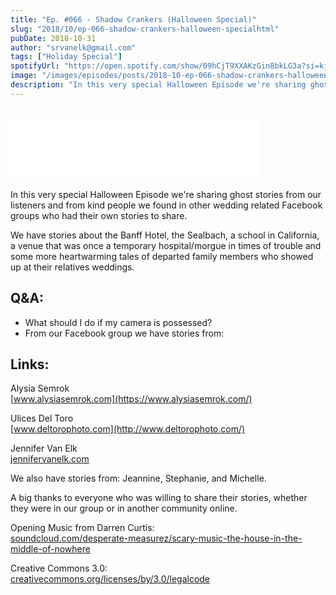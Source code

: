 ```yaml
---
title: "Ep. #066 - Shadow Crankers (Halloween Special)"
slug: "2018/10/ep-066-shadow-crankers-halloween-specialhtml"
pubDate: 2018-10-31
author: "srvanelk@gmail.com"
tags: ["Holiday Special"]
spotifyUrl: "https://open.spotify.com/show/09hCjT9XXAKzGin8bkLG3a?si=kjRZvQ1JTb6Ov3HVzSSlWA"
image: "/images/episodes/posts/2018-10-ep-066-shadow-crankers-halloween-specialhtml/DABBERINA.webp"
description: "In this very special Halloween Episode we're sharing ghost stories from our listeners and from kind people we found in other wedding related Facebook groups who had their own stories to share."
---
```


<figure>
  <img src="/images/episodes/posts/2018-10-ep-066-shadow-crankers-halloween-specialhtml/DABBERINA.webp" alt="" />
</figure>
<iframe class="embedly-embed" src="//cdn.embedly.com/widgets/media.html?src=https%3A%2F%2Fanchor.fm%2Fweddingphotohangover%2Fembed%2Fepisodes%2FEp--066---Shadow-Crankers-Halloween-Special-e2gmcj&url=https%3A%2F%2Fanchor.fm%2Fweddingphotohangover%2Fepisodes%2FEp--066---Shadow-Crankers-Halloween-Special-e2gmcj&image=https%3A%2F%2Fd3t3ozftmdmh3i.cloudfront.net%2Fproduction%2Fpodcast_uploaded_episode400%2F805714%2F805714-1540965221252-b9b8440fd020d.jpg&key=61d05c9d54e8455ea7a9677c366be814&type=text%2Fhtml&schema=anchor&wmode=opaque" width="400" height="102" scrolling="no" frameborder="0" allow="autoplay; fullscreen" allowfullscreen="true"></iframe>

In this very special Halloween Episode we're sharing ghost stories from our listeners and from kind people we found in other wedding related Facebook groups who had their own stories to share.

We have stories about the Banff Hotel, the Sealbach, a school in California, a venue that was once a temporary hospital/morgue in times of trouble and some more heartwarming tales of departed family members who showed up at their relatives weddings.

## Q&A:
- What should I do if my camera is possessed?
- From our Facebook group we have stories from:

## Links:
Alysia Semrok  
[www.alysiasemrok.com](https://www.alysiasemrok.com/)

Ulices Del Toro  
[www.deltorophoto.com](http://www.deltorophoto.com/)

Jennifer Van Elk  
[jennifervanelk.com](http://jennifervanelk.com/)

We also have stories from: Jeannine, Stephanie, and Michelle.

A big thanks to everyone who was willing to share their stories, whether they were in our group or in another community online.

Opening Music from Darren Curtis:  
[soundcloud.com/desperate-measurez/scary-music-the-house-in-the-middle-of-nowhere](http://soundcloud.com/desperate-measurez/scary-music-the-house-in-the-middle-of-nowhere)

Creative Commons 3.0:  
[creativecommons.org/licenses/by/3.0/legalcode](http://creativecommons.org/licenses/by/3.0/legalcode)
